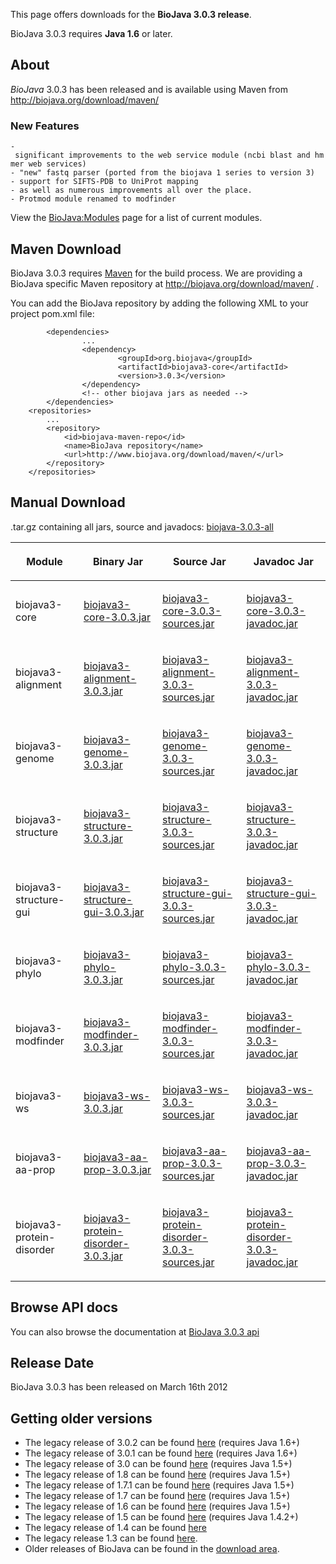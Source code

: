 This page offers downloads for the <b>BioJava 3.0.3 release</b>. 

BioJava 3.0.3 requires <b>Java 1.6</b> or later. 

== About ==
''BioJava'' 3.0.3 has been released and is available using Maven from
[http://biojava.org/download/maven/ http://biojava.org/download/maven/]

===New Features===
 - significant improvements to the web service module (ncbi blast and hmmer web services)
 - "new" fastq parser (ported from the biojava 1 series to version 3)
 - support for SIFTS-PDB to UniProt mapping 
 - as well as numerous improvements all over the place.
 - Protmod module renamed to modfinder

View the [[BioJava:Modules]] page for a list of current modules.

== Maven Download ==
BioJava 3.0.3 requires [http://maven.apache.org/ Maven] for the build process. We are providing a BioJava specific Maven repository at http://biojava.org/download/maven/ .

You can add the BioJava repository by adding the following XML to your project pom.xml file:
<pre>
        <dependencies>
                ...
                <dependency>
                        <groupId>org.biojava</groupId>
                        <artifactId>biojava3-core</artifactId>
                        <version>3.0.3</version>
                </dependency>
                <!-- other biojava jars as needed -->
        </dependencies>
	<repositories>
		...
		<repository>
			<id>biojava-maven-repo</id>
			<name>BioJava repository</name>
			<url>http://www.biojava.org/download/maven/</url>			
		</repository>
	</repositories>
</pre>

== Manual Download ==

.tar.gz containing all jars, source and javadocs: [http://biojava.org/download/bj3.0.3/biojava-3.0.3-all.tar.gz biojava-3.0.3-all]

{|
|+
! Module
! Binary Jar
! Source Jar
! Javadoc Jar
|-
| biojava3-core 
| [http://biojava.org/download/maven/org/biojava/biojava3-core/3.0.3/biojava3-core-3.0.3.jar biojava3-core-3.0.3.jar] 
| [http://biojava.org/download/maven/org/biojava/biojava3-core/3.0.3/biojava3-core-3.0.3-sources.jar biojava3-core-3.0.3-sources.jar] 
| [http://biojava.org/download/maven/org/biojava/biojava3-core/3.0.3/biojava3-core-3.0.3-javadoc.jar biojava3-core-3.0.3-javadoc.jar]
|-
| biojava3-alignment 
| [http://biojava.org/download/maven/org/biojava/biojava3-alignment/3.0.3/biojava3-alignment-3.0.3.jar biojava3-alignment-3.0.3.jar] 
| [http://biojava.org/download/maven/org/biojava/biojava3-alignment/3.0.3/biojava3-alignment-3.0.3-sources.jar biojava3-alignment-3.0.3-sources.jar] 
| [http://biojava.org/download/maven/org/biojava/biojava3-alignment/3.0.3/biojava3-alignment-3.0.3-javadoc.jar biojava3-alignment-3.0.3-javadoc.jar]
|-
| biojava3-genome 
| [http://biojava.org/download/maven/org/biojava/biojava3-genome/3.0.3/biojava3-genome-3.0.3.jar biojava3-genome-3.0.3.jar] 
| [http://biojava.org/download/maven/org/biojava/biojava3-genome/3.0.3/biojava3-genome-3.0.3-sources.jar biojava3-genome-3.0.3-sources.jar] 
| [http://biojava.org/download/maven/org/biojava/biojava3-genome/3.0.3/biojava3-genome-3.0.3-javadoc.jar biojava3-genome-3.0.3-javadoc.jar]
|-
| biojava3-structure 
| [http://biojava.org/download/maven/org/biojava/biojava3-structure/3.0.3/biojava3-structure-3.0.3.jar biojava3-structure-3.0.3.jar] 
| [http://biojava.org/download/maven/org/biojava/biojava3-structure/3.0.3/biojava3-structure-3.0.3-sources.jar biojava3-structure-3.0.3-sources.jar] 
| [http://biojava.org/download/maven/org/biojava/biojava3-structure/3.0.3/biojava3-structure-3.0.3-javadoc.jar biojava3-structure-3.0.3-javadoc.jar]
|-
| biojava3-structure-gui 
| [http://biojava.org/download/maven/org/biojava/biojava3-structure-gui/3.0.3/biojava3-structure-gui-3.0.3.jar biojava3-structure-gui-3.0.3.jar] 
| [http://biojava.org/download/maven/org/biojava/biojava3-structure-gui/3.0.3/biojava3-structure-gui-3.0.3-sources.jar biojava3-structure-gui-3.0.3-sources.jar] 
| [http://biojava.org/download/maven/org/biojava/biojava3-structure-gui/3.0.3/biojava3-structure-gui-3.0.3-javadoc.jar biojava3-structure-gui-3.0.3-javadoc.jar]
|-
| biojava3-phylo 
| [http://biojava.org/download/maven/org/biojava/biojava3-phylo/3.0.3/biojava3-phylo-3.0.3.jar biojava3-phylo-3.0.3.jar] 
| [http://biojava.org/download/maven/org/biojava/biojava3-phylo/3.0.3/biojava3-phylo-3.0.3-sources.jar biojava3-phylo-3.0.3-sources.jar] 
| [http://biojava.org/download/maven/org/biojava/biojava3-phylo/3.0.3/biojava3-phylo-3.0.3-javadoc.jar biojava3-phylo-3.0.3-javadoc.jar]
|-
| biojava3-modfinder 
| [http://biojava.org/download/maven/org/biojava/biojava3-modfinder/3.0.3/biojava3-modfinder-3.0.3.jar biojava3-modfinder-3.0.3.jar] 
| [http://biojava.org/download/maven/org/biojava/biojava3-modfinder/3.0.3/biojava3-modfinder-3.0.3-sources.jar biojava3-modfinder-3.0.3-sources.jar] 
| [http://biojava.org/download/maven/org/biojava/biojava3-modfinder/3.0.3/biojava3-modfinder-3.0.3-javadoc.jar biojava3-modfinder-3.0.3-javadoc.jar]
|-
| biojava3-ws 
| [http://biojava.org/download/maven/org/biojava/biojava3-ws/3.0.3/biojava3-ws-3.0.3.jar biojava3-ws-3.0.3.jar] 
| [http://biojava.org/download/maven/org/biojava/biojava3-ws/3.0.3/biojava3-ws-3.0.3-sources.jar biojava3-ws-3.0.3-sources.jar] 
| [http://biojava.org/download/maven/org/biojava/biojava3-ws/3.0.3/biojava3-ws-3.0.3-javadoc.jar biojava3-ws-3.0.3-javadoc.jar]
|-
| biojava3-aa-prop 
| [http://biojava.org/download/maven/org/biojava/biojava3-aa-prop/3.0.3/biojava3-aa-prop-3.0.3.jar biojava3-aa-prop-3.0.3.jar] 
| [http://biojava.org/download/maven/org/biojava/biojava3-aa-prop/3.0.3/biojava3-aa-prop3.0.3-sources.jar biojava3-aa-prop-3.0.3-sources.jar] 
| [http://biojava.org/download/maven/org/biojava/biojava3-aa-prop/3.0.3/biojava3-aa-prop-3.0.3-javadoc.jar biojava3-aa-prop-3.0.3-javadoc.jar]
|-
| biojava3-protein-disorder 
| [http://biojava.org/download/maven/org/biojava/biojava3-protein-disorder/3.0.3/biojava3-protein-disorder-3.0.3.jar biojava3-protein-disorder-3.0.3.jar] 
| [http://biojava.org/download/maven/org/biojava/biojava3-protein-disorder/3.0.3/biojava3-protein-disorder-3.0.3-sources.jar biojava3-protein-disorder-3.0.3-sources.jar] 
| [http://biojava.org/download/maven/org/biojava/biojava3-protein-disorder/3.0.3/biojava3-protein-disorder-3.0.3-javadoc.jar biojava3-protein-disorder-3.0.3-javadoc.jar]

|}

== Browse API docs ==
You can also browse the documentation at [http://www.biojava.org/docs/api3.0.3/ BioJava 3.0.3 api]

==Release Date==
BioJava 3.0.3 has been released on March 16th 2012

== Getting older versions ==

* The legacy release of 3.0.2 can be found [[BioJava:Download 3.0.2|here]] (requires Java 1.6+)
* The legacy release of 3.0.1 can be found [[BioJava:Download 3.0.1|here]] (requires Java 1.6+)
* The legacy release of 3.0 can be found [[BioJava:Download 3.0|here]] (requires Java 1.5+)
* The legacy release of 1.8 can be found [[BioJava:Download 1.8|here]] (requires Java 1.5+)
* The legacy release of 1.7.1 can be found [[BioJava:Download 1.7.1|here]] (requires Java 1.5+)
* The legacy release of 1.7 can be found [[BioJava:Download 1.7|here]] (requires Java 1.5+)
* The legacy release of 1.6 can be found [[BioJava:Download 1.6|here]] (requires Java 1.5+)
* The legacy release of 1.5 can be found [[BioJava:Download 1.5|here]] (requires Java 1.4.2+)
* The legacy release of 1.4 can be found [[BioJava:Download 1.4|here]]
* The legacy release 1.3 can be found [[BioJava:Download 1.3|here]].
* Older releases of BioJava can be found in the [http://www.biojava.org/download/ download area].